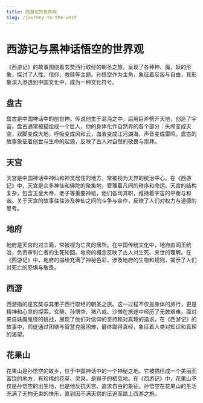 ```yaml
---
title: 西游记的世界观
slug: /journey-to-the-west
---
```


# 西游记与黑神话悟空的世界观

《西游记》的故事围绕着玄奘西行取经的朝圣之旅，呈现了各种神、魔、妖的形象，探讨了人性、信仰、救赎等主题。孙悟空作为主角，象征着反叛与自由，其形象深入渗透到中国文化中，成为一种文化符号。

## 盘古

盘古是中国神话中的创世神。传说他生于混沌之中，后用巨斧劈开天地，创造了宇宙。盘古通常被描绘成一个巨人，他的身体化作自然界的各个部分：头颅变成天空，双脚变成大地，呼吸变成风和云，血液变成江河湖海，声音变成雷鸣。盘古的故事象征着创世与生命的起源，反映了古人对自然的敬畏与崇拜。

## 天宫

天宫是中国神话中神仙和神灵居住的地方，常被视为天界的统治中心。在《西游记》中，天宫是众多神仙和佛陀的聚集地，管理着凡间的秩序和命运。天宫的结构复杂，包含玉皇大帝、老子等重要神祇，他们各司其职，维持着宇宙的平衡与和谐。关于天宫的故事往往涉及神仙之间的斗争与合作，反映了人们对权力与道德的思考。

## 地府

地府是天宫的对立面，常被视为亡灵的居所。在中国传统文化中，地府由阎王统治，负责审判亡者的生死轮回。地府的概念反映了古人对生死、来世的理解。在《西游记》中，地府的描绘充满了神秘色彩，涉及地府的生物和规则，揭示了人们对死亡的恐惧与敬畏。

## 西游

西游指的是玄奘与其弟子西行取经的朝圣之旅。这一过程不仅是身体的旅行，更是精神和心灵的探索。玄奘、孙悟空、猪八戒、沙僧在旅途中经历了无数艰难，面对来自妖魔鬼怪的挑战，展现了他们对信仰的坚持和对真理的追求。在《西游记》的故事中，师徒通过团结与智慧克服困难，最终取得真经，象征着人类对知识和真理的渴望。

## 花果山

花果山是孙悟空的故乡，位于中国神话中的一个神秘之地。它被描绘成一个美丽而富饶的地方，有珍稀的花草、灵泉，是猴子的栖息地。在《西游记》中，花果山不仅是孙悟空的出生地，也是他反抗天宫、追求自由的象征。孙悟空在花果山的生活充满了无拘无束的快乐，直到因不满天宫的压迫而踏上西游之旅。